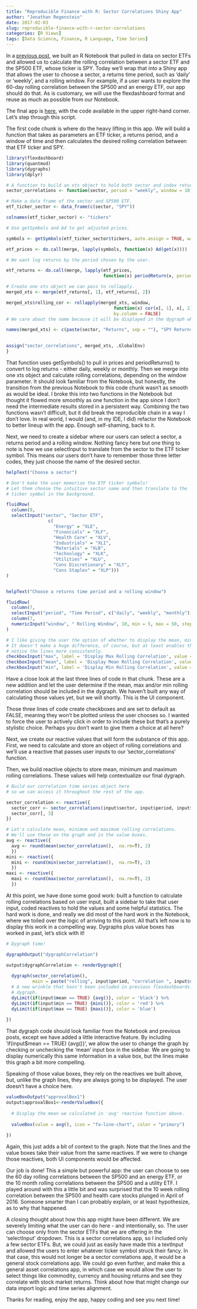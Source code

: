 ```yaml
---
title: "Reproducible Finance with R: Sector Correlations Shiny App"
author: "Jonathan Regenstein"
date: 2017-02-03
slug: reproducible-finance-with-r-sector-correlations
categories: [R Views]
tags: [Data Science, Finance, R Language, Time Series]
---
```


In a [previous post](https://www.rstudio.com/rviews/2017/01/18/reproducible-finance-with-r-sector-correlations/), we built an R Notebook that pulled in data on sector ETFs and allowed us to calculate the rolling correlation between a sector ETF and the SP500 ETF, whose ticker is SPY. Today we’ll wrap that into a Shiny app that allows the user to choose a sector, a returns time period, such as ‘daily’ or ‘weekly’, and a rolling window. For example, if a user wants to explore the 60-day rolling correlation between the SP500 and an energy ETF, our app should do that.  As is customary, we will use the flexdashboard format and reuse as much as possible from our Notebook. 

The final app is [here](http://colorado.rstudio.com:3939/content/264/), with the code available in the upper right-hand corner. Let’s step through this script. 

The first code chunk is where do the heavy lifting in this app. We will build a function that takes as parameters an ETF ticker, a returns period, and a window of time and then calculates the desired rolling correlation between that ETF ticker and SPY.

```r
library(flexdashboard)
library(quantmod)
library(dygraphs)
library(dplyr)

# A function to build an xts object to hold both sector and index returns.
sector_correlations <- function(sector, period = "weekly", window = 10) {

# Make a data frame of the sector and SP500 ETF.
etf_ticker_sector <- data_frame(c(sector, "SPY"))

colnames(etf_ticker_sector) <- "tickers"

# Use getSymbols and Ad to get adjusted prices.

symbols <- getSymbols(etf_ticker_sector$tickers, auto.assign = TRUE, warnings = FALSE)

etf_prices <- do.call(merge, lapply(symbols, function(x) Ad(get(x))))

# We want log returns by the period chosen by the user. 

etf_returns <- do.call(merge, lapply(etf_prices, 
                                     function(x) periodReturn(x, period = period, type = 'log')))

# Create one xts object we can pass to rollapply.
merged_xts <- merge(etf_returns[, 1], etf_returns[, 2])

merged_xts$rolling_cor <- rollapply(merged_xts, window, 
                                         function(x) cor(x[, 1], x[, 2], use = "pairwise.complete.obs"), 
                                         by.column = FALSE)
# We care about the name because it will be displayed in the dygraph when a user hovers.

names(merged_xts) <- c(paste(sector, "Returns", sep = ""), "SPY Returns", paste(sector, "/SPY Correlation", sep = ""))

    
assign("sector_correlations", merged_xts, .GlobalEnv)
}

```

That function uses getSymbols() to pull in prices and periodReturns() to convert to log returns - either daily, weekly or monthly.  Then we merge into one xts object and calculate rolling correlations, depending on the window parameter. It should look familiar from the Notebook, but honestly, the transition from the previous Notebook to this code chunk wasn’t as smooth as would be ideal.  I broke this into two functions in the Notebook but thought it flowed more smoothly as one function in the app since I don’t need the intermediate results stored in a persistent way. Combining the two functions wasn’t difficult, but it did break the reproducible chain in a way I don’t love.  In real world, I would (and, in my IDE, I did) refactor the Notebook to better lineup with the app.  Enough self-shaming, back to it.

Next, we need to create a sidebar where our users can select a sector, a returns period and a rolling window. Nothing fancy here but one thing to note is how we use selectInput to translate from the sector to the ETF ticker symbol. This means our users don’t have to remember those three letter codes, they just choose the name of the desired sector. 
  
```r
helpText("Choose a sector")

# Don't make the user memorize the ETF ticker symbols! 
# Let them choose the intuitive sector name and then translate to the 
# ticker symbol in the background.

fluidRow(
  column(9,
  selectInput("sector", "Sector ETF",
                c(
                  "Energy" = "XLE",
                  "Financials" = "XLF",
                  "Health Care" = "XLV",
                  "Industrials" = "XLI", 
                  "Materials" = "XLB", 
                  "Technology" = "XLK", 
                  "Utilities" = "XLU",
                  "Cons Discretionary" = "XLY", 
                  "Cons Staples" = "XLP")))
)  


helpText("Choose a returns time period and a rolling window")

fluidRow(
  column(7,
  selectInput("period", "Time Period", c("daily", "weekly", "monthly"))),
  column(7,
  numericInput("window", " Rolling Window", 10, min = 5, max = 50, step = 5))
)

# I like giving the user the option of whether to display the mean, min and max. 
# It doesn't make a huge difference, of course, but at least enables the user to 
# notice the lines more consistently. 
checkboxInput("max", label = 'Display Max Rolling Correlation', value = FALSE)
checkboxInput("mean", label = 'Display Mean Rolling Correlation', value = FALSE)
checkboxInput("min", label = 'Display Min Rolling Correlation', value = FALSE)
```


Have a close look at the last three lines of code in that chunk. These are a new addition and let the user determine if the mean, max and/or min rolling correlation should be included in the dygraph. We haven’t built any way of calculating those values yet, but we will shortly. This is the UI component.

Those three lines of code create checkboxes and are set to default as FALSE, meaning they won’t be plotted unless the user chooses so. I wanted to force the user to actively click in order to include these but that’s a purely stylistic choice. Perhaps you don’t want to give them a choice at all here? 

Next, we create our reactive values that will form the substance of this app. First, we need to calculate and store an object of rolling correlations and we’ll use a reactive that passes user inputs to our ‘sector_correlations‘ function. 

Then, we build reactive objects to store mean, minimum and maximum rolling correlations. These values will help contextualize our final dygraph. 

```r

# Build our correlation time series object here
# so we can access it throughout the rest of the app.

sector_correlation <- reactive({
  sector_corr <- sector_correlations(input$sector, input$period, input$window)
  sector_corr[, 3]
})

# Let's calculate mean, minimum and maximum rolling correlations. 
# We'll use these on the graph and in the value boxes.
avg <- reactive({ 
  avg <- round(mean(sector_correlation(),  na.rm=T), 2)
  })
mini <- reactive({
  mini <- round(min(sector_correlation(),  na.rm=T), 2)
  })
maxi <- reactive({
  maxi <- round(max(sector_correlation(),  na.rm=T), 2)
  })

```

At this point, we have done some good work: built a function to calculate rolling correlations based on user input, built a sidebar to take that user input, coded reactives to hold the values and some helpful statistics.  The hard work is done, and really we did most of the hard work in the Notebook, where we toiled over the logic of arriving to this point. All that’s left now is to display this work in a compelling way. Dygraphs plus value boxes has worked in past, let’s stick with it!  

```r
# Dygraph time!

dygraphOutput("dygraphCorrelation")

output$dygraphCorrelation <- renderDygraph({
  
  dygraph(sector_correlation(), 
          main = paste("rolling", input$period, "correlation ", input$sector, "/SPY", sep = " ")) %>% 
  # A new wrinkle that hasn't been included in previous flexdashboards: let the user add lines to the 
  # dygraph.   
  dyLimit(if(input$mean == TRUE) {avg()}, color = 'black') %>% 
  dyLimit(if(input$min == TRUE) {mini()}, color = 'red') %>% 
  dyLimit(if(input$max == TRUE) {maxi()}, color = 'blue')
  
})

```

That dygraph code should look familiar from the Notebook and previous posts, except we have added a little interactive feature. By including ‘if(input$mean == TRUE) {avg()}’, we allow the user to change the graph by checking or unchecking the ‘mean’ input box in the sidebar.  We are going to display numerically this same information in a value box, but the lines make this graph a bit more compelling. 

Speaking of those value boxes, they rely on the reactives we built above, but, unlike the graph lines, they are always going to be displayed. The user doesn’t have a choice here. 

```r
valueBoxOutput("approvalBox1")
output$approvalBox1<-renderValueBox({
 
  # Display the mean we calculated in 'avg' reactive function above.
  
  valueBox(value = avg(), icon = "fa-line-chart", color = "primary")
  
})
```


Again, this just adds a bit of context to the graph. Note that the lines and the value boxes take their value from the same reactives. If we were to change those reactives, both UI components would be affected.  

Our job is done! This a simple but powerful app: the user can choose to see the 60 day rolling correlations between the SP500 and an energy ETF, or the 10 month rolling correlations between the SP500 and a utility ETF.  I played around with this a little bit and was surprised that the 10 week rolling correlation between the SP500 and health care stocks plunged in April of 2016. Someone smarter than I can probably explain, or at least hypothesize, as to why that happened. 

A closing thought about how this app might have been different. We are severely limiting what the user can do here - and intentionally, so. The user can choose only from the sector ETFs that we are offering in the ‘selectInput’ dropdown. This is a sector correlations app, so I included only a few sector ETFs. But, we could just as easily have made this a textInput and allowed the users to enter whatever ticker symbol struck their fancy. In that case, this would not longer be a sector correlations app, it would be a general stock correlations app. We could go even further, and make this a general asset correlations app, in which case we would allow the user to select things like commodity, currency and housing returns and see they correlate with stock market returns.  Think about how that might change our data import logic and time series alignment. 

Thanks for reading, enjoy the app, happy coding and see you next time!
